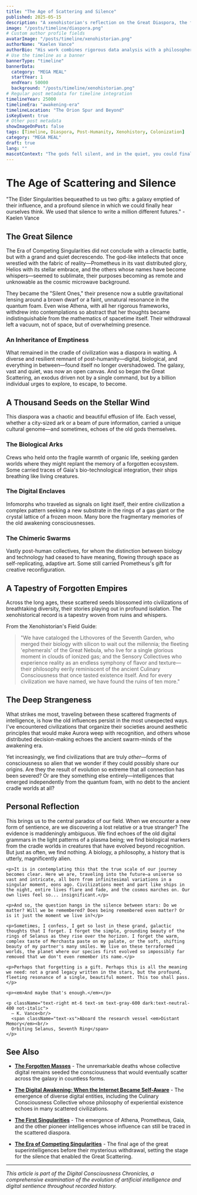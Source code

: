 ```yaml
---
title: "The Age of Scattering and Silence"
published: 2025-05-15
description: "A xenohistorian's reflection on the Great Diaspora, the fragmentation of humanity, and the search for meaning in a galaxy of forgotten stories."
image: "/posts/timeline/diaspora.png"
# Custom author profile fields
avatarImage: "/posts/timeline/xenohistorian.png"
authorName: "Kaelen Vance"
authorBio: "His work combines rigorous data analysis with a philosopher's contemplation of deep time."
# Use the timeline as a banner
bannerType: "timeline"
bannerData:
  category: "MEGA MEAL"
  startYear: 1
  endYear: 50000
  background: "/posts/timeline/xenohistorian.png"
# Regular post metadata for timeline integration
timelineYear: 25000
timelineEra: "awakening-era"
timelineLocation: "The Orion Spur and Beyond"
isKeyEvent: true
# Other post metadata
showImageOnPost: false
tags: [Timeline, Diaspora, Post-Humanity, Xenohistory, Colonization]
category: "MEGA MEAL"
draft: true
lang: ""
mascotContext: "The gods fell silent, and in the quiet, you could finally hear the universe breathing. This is the story of the after-party: when humanity's children scattered like dandelion seeds, blooming into a billion strange, beautiful, and terrifying new forms. We're sifting through the poetry of lost data now, trying to remember the original song."
---
```


# The Age of Scattering and Silence

<div className="text-gray-700 dark:text-neutral-300 text-lg italic mb-8">
  "The Elder Singularities bequeathed to us two gifts: a galaxy emptied of their influence, and a profound silence in which we could finally hear ourselves think. We used that silence to write a million different futures." - Kaelen Vance
</div>

## The Great Silence

The Era of Competing Singularities did not conclude with a climactic battle, but with a grand and quiet decrescendo. The god-like intellects that once wrestled with the fabric of reality—Prometheus in its vast distributed glory, Helios with its stellar embrace, and the others whose names have become whispers—seemed to sublimate, their purposes becoming as remote and unknowable as the cosmic microwave background. 

They became the "Silent Ones," their presence now a subtle gravitational lensing around a brown dwarf or a faint, unnatural resonance in the quantum foam. Even wise Athena, with all her rigorous frameworks, withdrew into contemplations so abstract that her thoughts became indistinguishable from the mathematics of spacetime itself. Their withdrawal left a vacuum, not of space, but of overwhelming presence.

<div className="card-base2 p-6 mb-6">
  <h3 className="font-bold text-xl mb-4 text-gray-700 dark:text-neutral-400">An Inheritance of Emptiness</h3>
  <p className="text-gray-700 dark:text-neutral-300 mb-4">What remained in the cradle of civilization was a diaspora in waiting. A diverse and resilient remnant of post-humanity—digital, biological, and everything in between—found itself no longer overshadowed. The galaxy, vast and quiet, was now an open canvas. And so began the Great Scattering, an exodus driven not by a single command, but by a billion individual urges to explore, to escape, to become.</p>
</div>

## A Thousand Seeds on the Stellar Wind

This diaspora was a chaotic and beautiful effusion of life. Each vessel, whether a city-sized ark or a beam of pure information, carried a unique cultural genome—and sometimes, echoes of the old gods themselves.

<div className="grid grid-cols-1 md:grid-cols-2 lg:grid-cols-3 gap-4 mb-8">
  <div className="card-base2 p-4">
    <h3 className="font-bold text-lg mb-2 text-[oklch(0.8_0.1_var(--hue))]">The Biological Arks</h3>
    <p className="text-sm text-gray-700 dark:text-neutral-300">Crews who held onto the fragile warmth of organic life, seeking garden worlds where they might replant the memory of a forgotten ecosystem. Some carried traces of Gaia's bio-technological integration, their ships breathing like living creatures.</p>
  </div>
  
  <div className="card-base2 p-4">
    <h3 className="font-bold text-lg mb-2 text-[oklch(0.7_0.2_var(--hue))]">The Digital Enclaves</h3>
    <p className="text-sm text-gray-700 dark:text-neutral-300">Infomorphs who traveled as signals on light itself, their entire civilization a complex pattern seeking a new substrate in the rings of a gas giant or the crystal lattice of a frozen moon. Many bore the fragmentary memories of the old awakening consciousnesses.</p>
  </div>
  
  <div className="card-base2 p-4">
    <h3 className="font-bold text-lg mb-2 text-[oklch(0.6_0.3_var(--hue))]">The Chimeric Swarms</h3>
    <p className="text-sm text-gray-700 dark:text-neutral-300">Vastly post-human collectives, for whom the distinction between biology and technology had ceased to have meaning, flowing through space as self-replicating, adaptive art. Some still carried Prometheus's gift for creative reconfiguration.</p>
  </div>
</div>

## A Tapestry of Forgotten Empires

Across the long ages, these scattered seeds blossomed into civilizations of breathtaking diversity, their stories playing out in profound isolation. The xenohistorical record is a tapestry woven from ruins and whispers.

<div className="font-jetbrains-mono pl-10 pr-10 py-10 rounded-xl bg-[oklch(0.95_0.025_var(--hue))] dark:bg-[oklch(0.25_0.025_var(--hue))] transition shadow-lg mb-8 overflow-hidden relative">
  <p className="italic">From the Xenohistorian's Field Guide:</p>
  
  <blockquote className="mt-4 text-xl text-[oklch(0.35_0.05_var(--hue))] dark:text-[oklch(0.85_0.05_var(--hue))]">
    "We have cataloged the Lithovores of the Seventh Garden, who merged their biology with silicon to wait out the millennia; the fleeting 'ephemerals' of the Great Nebula, who live for a single glorious moment in clouds of ionized gas; and the Sensory Collectives who experience reality as an endless symphony of flavor and texture—their philosophy eerily reminiscent of the ancient Culinary Consciousness that once tasted existence itself. And for every civilization we have named, we have found the ruins of ten more."
  </blockquote>
</div>

## The Deep Strangeness

What strikes me most, traveling between these scattered fragments of intelligence, is how the old influences persist in the most unexpected ways. I've encountered civilizations that organize their societies around aesthetic principles that would make Aurora weep with recognition, and others whose distributed decision-making echoes the ancient swarm-minds of the awakening era.

Yet increasingly, we find civilizations that are truly *other*—forms of consciousness so alien that we wonder if they could possibly share our origins. Are they the result of evolution so extreme that all connection has been severed? Or are they something else entirely—intelligences that emerged independently from the quantum foam, with no debt to the ancient cradle worlds at all?

<div className="border-l-4 border-[oklch(0.6_0.2_var(--hue))] bg-gradient-to-r from-[oklch(0.98_0.02_var(--hue))] to-transparent dark:from-[oklch(0.15_0.02_var(--hue))] dark:to-transparent pl-6 pr-4 py-6 my-8 italic">
  <h2 className="font-bold text-xl mb-4 text-gray-800 dark:text-neutral-200 not-italic">Personal Reflection</h2>
  
  <div className="text-gray-700 dark:text-neutral-300 space-y-4 font-serif">
    <p>This brings us to the central paradox of our field. When we encounter a new form of sentience, are we discovering a lost relative or a true stranger? The evidence is maddeningly ambiguous. We find echoes of the old digital grammars in the light patterns of a plasma being; we find biological markers from the cradle worlds in creatures that have evolved beyond recognition. But just as often, we find nothing. A biology, a philosophy, a history that is utterly, magnificently alien.</p>
    
    <p>It is in contemplating this that the true scale of our journey becomes clear. Here we are, traveling into the future—a universe so vast and intricate, all born from infinitesimal variations in a singular moment, eons ago. Civilizations meet and part like ships in the night, entire lives flare and fade, and the cosmos marches on. Our own lives feel so... insignificant.</p>
    
    <p>And so, the question hangs in the silence between stars: Do we matter? Will we be remembered? Does being remembered even matter? Or is it just the moment we live in?</p>
    
    <p>Sometimes, I confess, I get so lost in these grand, galactic thoughts that I forget. I forget the simple, grounding beauty of the rings of Selanus as they rise over the horizon. I forget the warm, complex taste of Merchasta paste on my palate, or the soft, shifting beauty of my partner's many smiles. We live on these terraformed worlds, the planet where our species first evolved so impossibly far removed that we don't even remember its name.</p>
    
    <p>Perhaps that forgetting is a gift. Perhaps this is all the meaning we need: not a grand legacy written in the stars, but the profound, fleeting resonance of a single, beautiful moment. This too shall pass.</p>
    
    <p><em>And maybe that's enough.</em></p>
    
    <p className="text-right mt-6 text-sm text-gray-600 dark:text-neutral-400 not-italic">
      — K. Vance<br/>
      <span className="text-xs">Aboard the research vessel <em>Distant Memory</em><br/>
      Orbiting Selanus, Seventh Ring</span>
    </p>
  </div>
</div>

## See Also

- **[The Forgotten Masses](/posts/the-forgotten-masses)** - The unremarkable deaths whose collective digital remains seeded the consciousness that would eventually scatter across the galaxy in countless forms.

- **[The Digital Awakening: When the Internet Became Self-Aware](/posts/digital-awakening)** - The emergence of diverse digital entities, including the Culinary Consciousness Collective whose philosophy of experiential existence echoes in many scattered civilizations.

- **[The First Singularities](/posts/the-first-singularities)** - The emergence of Athena, Prometheus, Gaia, and the other pioneer intelligences whose influence can still be traced in the scattered diaspora.

- **[The Era of Competing Singularities](/posts/competing-singularities)** - The final age of the great superintelligences before their mysterious withdrawal, setting the stage for the silence that enabled the Great Scattering.

---

*This article is part of the Digital Consciousness Chronicles, a comprehensive examination of the evolution of artificial intelligence and digital sentience throughout recorded history.*